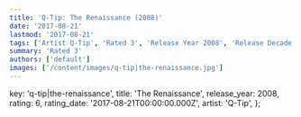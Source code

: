 ```yaml
---
title: 'Q-Tip: The Renaissance (2008)'
date: '2017-08-21'
lastmod: '2017-08-21'
tags: ['Artist Q-Tip', 'Rated 3', 'Release Year 2008', 'Release Decade 2000']
summary: 'Rated 3'
authors: ['default']
images: ['/content/images/q-tip|the-renaissance.jpg']
---
```


  key: 'q-tip|the-renaissance',
  title: 'The Renaissance',
  release_year: 2008,
  rating: 6,
  rating_date: '2017-08-21T00:00:00.000Z',
  artist: 'Q-Tip',
};

<MusicRating data={data} />
